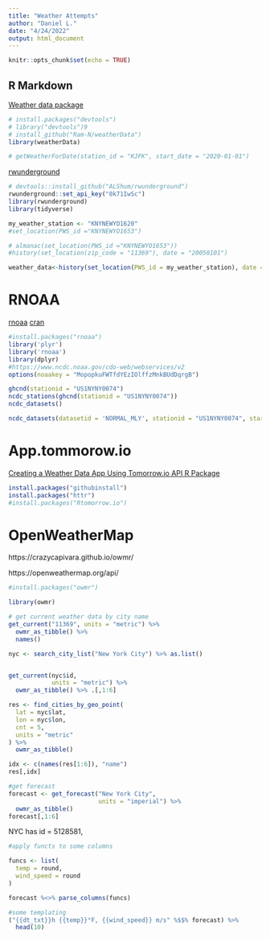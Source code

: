```yaml
---
title: "Weather Attempts"
author: "Daniel L."
date: "4/24/2022"
output: html_document
---
```


```r
knitr::opts_chunk$set(echo = TRUE)
```

## R Markdown

[Weather data package](https://www.rdocumentation.org/packages/weatherData/versions/0.5.0)
```r
# install.packages("devtools")
# library("devtools")9
# install_github("Ram-N/weatherData")
library(weatherData)
```

```r
# getWeatherForDate(station_id = "KJFK", start_date = "2020-01-01")
```

[rwunderground](https://cran.r-project.org/web/packages/rwunderground/README.html)

```r
# devtools::install_github("ALShum/rwunderground")
rwunderground::set_api_key("0k71IwSc")
library(rwunderground)
library(tidyverse)
```

```r
my_weather_station <- "KNYNEWYO1620"
#set_location(PWS_id ="KNYNEWYO1653")
```
```r
# almanac(set_location(PWS_id ="KNYNEWYO1653"))
#history(set_location(zip_code = "11369"), date = "20050101")
```
```r
weather_data<-history(set_location(PWS_id = my_weather_station), date = "20170801")
```

# RNOAA

[rnoaa](https://docs.ropensci.org/rnoaa/)
[cran](https://cran.r-project.org/web/packages/rnoaa/rnoaa.pdf)

```r
#install.packages("rnoaa")
library('plyr')
library('rnoaa')
library(dplyr)
#https://www.ncdc.noaa.gov/cdo-web/webservices/v2
options(noaakey = "MopopkuFWTfdYEzIOlffzMnkBUdDqrgB")
```

```r
ghcnd(stationid = "US1NYNY0074")
ncdc_stations(ghcnd(stationid = "US1NYNY0074"))
ncdc_datasets()
```

```r
ncdc_datasets(datasetid = 'NORMAL_MLY', stationid = "US1NYNY0074", startdate = 2022-01-01, enddate = 2022-03-01)
```

# App.tommorow.io
[Creating a Weather Data App Using Tomorrow.io API R Package](https://www.tomorrow.io/blog/creating-a-weather-data-app-using-tomorrow-io-api-r-package/)

```r
install.packages("githubinstall")
install.packages("httr")
#install.packages("Rtomorrow.io")
```

# OpenWeatherMap

https://crazycapivara.github.io/owmr/

https://openweathermap.org/api/

```r
#install.packages("owmr")
```

```r
library(owmr)
```

```r
# get current weather data by city name
get_current("11369", units = "metric") %>%
  owmr_as_tibble() %>% 
  names()
```

```r
nyc <- search_city_list("New York City") %>% as.list()


get_current(nyc$id, 
            units = "metric") %>% 
  owmr_as_tibble() %>% .[,1:6]

res <- find_cities_by_geo_point(
  lat = nyc$lat,
  lon = nyc$lon,
  cnt = 5,
  units = "metric"
) %>% 
  owmr_as_tibble()

idx <- c(names(res[1:6]), "name")
res[,idx]

#get forecast
forecast <- get_forecast("New York City", 
                         units = "imperial") %>% 
  owmr_as_tibble()
forecast[,1:6]
```
NYC has id = 5128581, 

```r
#apply functs to some columns

funcs <- list(
  temp = round,
  wind_speed = round
)

forecast %<>% parse_columns(funcs)

#some templating
("{{dt_txt}}h {{temp}}°F, {{wind_speed}} m/s" %$$% forecast) %>% 
  head(10)
```

